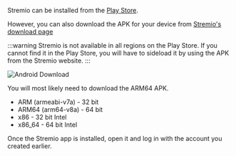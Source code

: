 Stremio can be installed from the [Play Store](https://play.google.com/store/apps/details?id=com.stremio.one). 

However, you can also download the APK for your device from [Stremio's download page](https://www.stremio.com/downloads)

:::warning
Stremio is not available in all regions on the Play Store.
If you cannot find it in the Play Store, you will have to sideload it by using the APK from the Stremio website.
:::

![Android Download](/img/stremio/android_download.png)

You will most likely need to download the ARM64 APK.

- ARM (armeabi-v7a) - 32 bit
- ARM64 (arm64-v8a) - 64 bit
- x86 - 32 bit Intel
- x86_64 - 64 bit Intel

Once the Stremio app is installed, open it and log in with the account you created earlier.
